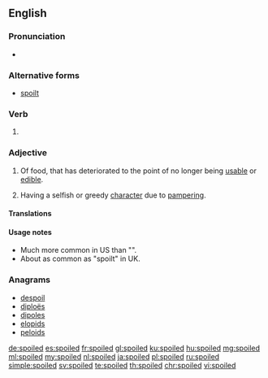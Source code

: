 ==English==

===Pronunciation===
* {{rhymes|ɔɪld|lang=en}}

===Alternative forms===
* [[spoilt]]

===Verb===
{{head|en|verb form}}

# {{en-past of|spoil}}

===Adjective===
{{en-adj}}

# Of food, that has deteriorated to the point of no longer being [[usable]] or [[edible]].
# {{label|en|of a person, usually a child}} Having a selfish or greedy [[character]] due to [[pamper]]ing.

====Translations====
{{trans-see|spoilt}}

====Usage notes====
* Much more common in US than "{{m|en|spoilt}}".
* About as common as "spoilt" in UK.

===Anagrams===
* [[despoil#English|despoil]]
* [[diploës#English|diploës]]
* [[dipoles#English|dipoles]]
* [[elopids#English|elopids]]
* [[peloids#English|peloids]]

[[de:spoiled]]
[[es:spoiled]]
[[fr:spoiled]]
[[gl:spoiled]]
[[ku:spoiled]]
[[hu:spoiled]]
[[mg:spoiled]]
[[ml:spoiled]]
[[my:spoiled]]
[[nl:spoiled]]
[[ja:spoiled]]
[[pl:spoiled]]
[[ru:spoiled]]
[[simple:spoiled]]
[[sv:spoiled]]
[[te:spoiled]]
[[th:spoiled]]
[[chr:spoiled]]
[[vi:spoiled]]